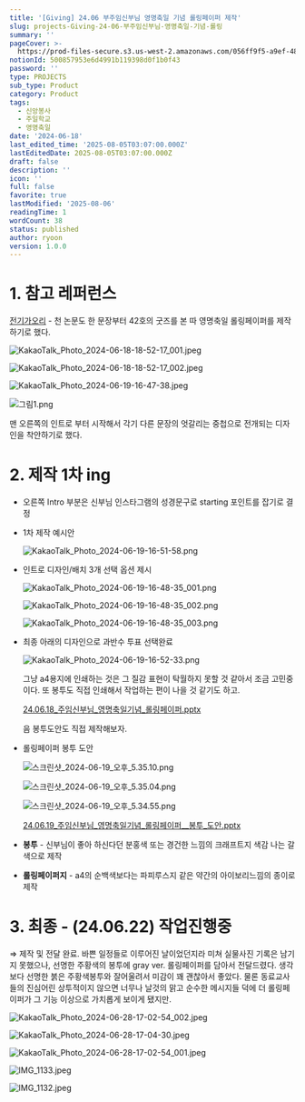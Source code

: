 ```yaml
---
title: '[Giving] 24.06 부주임신부님 영명축일 기념 롤링페이퍼 제작'
slug: projects-Giving-24-06-부주임신부님-영명축일-기념-롤링
summary: ''
pageCover: >-
  https://prod-files-secure.s3.us-west-2.amazonaws.com/056ff9f5-a9ef-486f-8acb-9eef51d06a2d/b126400c-1613-426e-b66b-3add7bfa6bea/%E1%84%89%E1%85%B3%E1%84%8F%E1%85%B3%E1%84%85%E1%85%B5%E1%86%AB%E1%84%89%E1%85%A3%E1%86%BA_2024-06-19_%E1%84%8B%E1%85%A9%E1%84%92%E1%85%AE_9.16.27.png?X-Amz-Algorithm=AWS4-HMAC-SHA256&X-Amz-Content-Sha256=UNSIGNED-PAYLOAD&X-Amz-Credential=ASIAZI2LB466X5PN7BY2%2F20250806%2Fus-west-2%2Fs3%2Faws4_request&X-Amz-Date=20250806T183557Z&X-Amz-Expires=3600&X-Amz-Security-Token=IQoJb3JpZ2luX2VjEEIaCXVzLXdlc3QtMiJHMEUCIQCpv35LVKcZXzfbPTsNacKsKFbW8QS22A4RX1IzAlU8gAIgS0akGah4X0geo1ozIOeIRgSpMb8uBZ%2FDLKUTu6HTkuwq%2FwMIexAAGgw2Mzc0MjMxODM4MDUiDNeWDP7sFC8xx0%2BAjyrcA%2BHavRzfq7%2B3HjOksLs9etWDqH64F0OIYaEtM3WFjVGgk82bygVc7Wg9%2BUj%2FJ5e8x98v7wLTKeCI%2Fpq4iH75VKTcZIBMTpSlC5aJdyzKOmMrin5ObK4oFoDaxKG3mK%2B9prdZ9RgpjoDAh8NouOQDlCYBJZBZsY10%2Bxld59J2bUb6Y62VmtRf1gUHSz4NDRa%2BXM9XGVB6Gj6bYvLhzOKLOK%2FBozb2GqhwZn1kCi%2FCO3l%2FdhkSS4gMu4Zb4rYnCVqMASHQMINWIQX%2FhMxV9%2FsN6Q7Ew%2FwQyU6kxXonfyt%2FWSWMAXQ24rh%2FMrQNfg59GGOfWnH5mQujOpOvce4VyaV%2FBo%2Fp6zIN%2FWGQrtQmgxRqVpguVknssp7pIwykzohVu4%2FbHtom1HlTDb3E5geweT8BH7O7xEmtad4m%2FX%2BMe7L4b8cWf12JqRKp7Q7Mso0UN2%2FQI%2BY5ChHLK7WbP0sodapBaoVlE1pd%2FpNFo9PPZEH08jbICsZL9%2FRjCMowgrMZrkXL1VllCbDo97mGvm9KSpWQkAOHpgmWNcp1z9eyIfIB%2Bszs9%2FFKXtUiQ7YRohleEv5ifqN8HQSUa9mevUnsE6MVxvANgBbnKK2V3d8rkmifXzU1UcFHmVOKAB0CntXQMIeszsQGOqUBxq49b2s0v2%2Fu19nh%2FWgH5mHIavrm%2Btf7Hwbh4Sui7B3TUSCrRjPKyRHDPRNL6yMqY7BYgBpwLg7NPUpLA3cxnuEiyPnYzNRsAW4mFRWJinFmlFr5HhSjUggu4bzi%2FLz%2FvP37at4EYYQUiRt2k9OJ7mT%2BFkzuMA63UmM8LwfZAidgh7bE%2BGOT1wzYWPzAmNhgOtX2n1mMOsluVZIbxxFSyhv%2FKyQ5&X-Amz-Signature=4b504e14223daec3bc6f248a0b71ccd43adacd62bf1dfa95de33909b48aba592&X-Amz-SignedHeaders=host&x-amz-checksum-mode=ENABLED&x-id=GetObject
notionId: 500857953e6d4991b119398d0f1b0f43
password: ''
type: PROJECTS
sub_type: Product
category: Product
tags:
  - 신앙봉사
  - 주일학교
  - 영명축일
date: '2024-06-18'
last_edited_time: '2025-08-05T03:07:00.000Z'
lastEditedDate: 2025-08-05T03:07:00.000Z
draft: false
description: ''
icon: ''
full: false
favorite: true
lastModified: '2025-08-06'
readingTime: 1
wordCount: 38
status: published
author: ryoon
version: 1.0.0
---
```


# 1. 참고 레퍼런스


[전기가오리](https://philo-electro-ray.org/) - 천 논문도 한 문장부터 42호의 굿즈를 본 따 영명축일 롤링페이퍼를 제작하기로 했다.


![KakaoTalk_Photo_2024-06-18-18-52-17_001.jpeg](https://res.cloudinary.com/dyrdul1dd/image/upload/v1754505413/norkive-notion-images/1754505411341-KakaoTalk_Photo_2024-06-18-18-52-17_001.jpg)


![KakaoTalk_Photo_2024-06-18-18-52-17_002.jpeg](https://res.cloudinary.com/dyrdul1dd/image/upload/v1754505415/norkive-notion-images/1754505415401-KakaoTalk_Photo_2024-06-18-18-52-17_002.jpg)


![KakaoTalk_Photo_2024-06-19-16-47-38.jpeg](https://res.cloudinary.com/dyrdul1dd/image/upload/v1754505419/norkive-notion-images/1754505417418-KakaoTalk_Photo_2024-06-19-16-47-38.jpg)


![그림1.png](https://prod-files-secure.s3.us-west-2.amazonaws.com/056ff9f5-a9ef-486f-8acb-9eef51d06a2d/8262e9a3-3253-4af4-beda-c506a3a379ac/%E1%84%80%E1%85%B3%E1%84%85%E1%85%B5%E1%86%B71.png?X-Amz-Algorithm=AWS4-HMAC-SHA256&X-Amz-Content-Sha256=UNSIGNED-PAYLOAD&X-Amz-Credential=ASIAZI2LB466Z2SWQ2G3%2F20250806%2Fus-west-2%2Fs3%2Faws4_request&X-Amz-Date=20250806T183645Z&X-Amz-Expires=3600&X-Amz-Security-Token=IQoJb3JpZ2luX2VjEEIaCXVzLXdlc3QtMiJGMEQCIHPD9dOQgKF%2FG%2BEvIpvMhD2feNn9RU0VegbMv9Sou9nXAiAUrYQkgWfH3pF53b5o9KNgGDs1ir%2FknQauw%2B%2FjzVL02ir%2FAwh7EAAaDDYzNzQyMzE4MzgwNSIMRyw%2BiVDXjjAAUZBvKtwD4nVBr%2BwUBvc3TY%2BkvjIlA5OjHN7RsnBIO5%2B1N7vWFwUaDzSLqShLIRkMtqIoesgmBk3fYFBJBl0lx0G3Keb7b%2Bj0YdCseR8PBTstQulJ6t%2B33bzaI41V9qWuE5uA1oLJK4yZgyLzMvvjVkCiTlvVwi7rAOF3u5wRT4%2BuJ0x8QnI3EPiulSPY3auN4RD%2FxxnxX9U69mpvQf15EDta8jDOqWcaNrH%2BgsvtprmpJfxLds4%2FDVqk2YG26fQpN%2Fjsbb31bkTwE%2BrGFIJkXT4AIF5pr5jkqdqbP%2FycVjTWHq%2Fr5P4Dfs6fW3yfgkHZcgD2Jv%2B2JcnwNTGnVf4Ly97DCUgQxS1zGR2P4dEiYOdOQL677a7sEzniU%2FyTpw30iNTZekXK0J3raeG7S04AAUV1O1e8UqiX8l2nbrRHVtl%2B2eJtGu8J6gl6ME1TYGNc81GCB0glDj4dDRudl2iBu21Z9QKQQ%2B6bzenc2h%2FLXaG%2BE%2BIZPNmcjgc3oKB3vM1IznZIHBo7CpdmRrejVerHyPOHusIyzXPCiGx%2F1%2FvtuYoiNH6M7F4UDr5kIPQ%2F85gk5Z51xCS1%2FzdC84opiVVN16C0LN%2FbTxfHk3iaDp%2B2q75pCyqQvmplZzI8vmmE339fmfgwh6zOxAY6pgFFXYJM3nWnAGd7iX%2B3k5lYFZWFgqinw%2FBOyJ2%2BWKvhTfX%2BAjEif9VAIQIiiXPk6623AXf%2FQ%2Bqqw4Z7Tz6WIsgquoZ9h0Vgg7hzPUtupbQz%2FFLVyGtyqUMMOHOJxPNMngHY%2BrlsIm6bsi9q2wVu7AWI6i7ko4u6HlugszH5YyApA9mxeywF2FXwppmPJIFWzso21PVAr51hgtBZ1%2B1KODvWE6gG2q%2Fc&X-Amz-Signature=cc7a1ada04efdaa8604821c62ee252321754747836bbde8e3ae4ee63692636c3&X-Amz-SignedHeaders=host&x-amz-checksum-mode=ENABLED&x-id=GetObject)


맨 오른쪽의 인트로 부터 시작해서 각기 다른 문장의 엇갈리는 중첩으로 전개되는 디자인을 착안하기로 했다.


# 2. 제작 1차 ing

- 오른쪽 Intro 부분은 신부님 인스타그램의 성경문구로 starting 포인트를 잡기로 결정
- 1차 제작 예시안

    ![KakaoTalk_Photo_2024-06-19-16-51-58.png](https://res.cloudinary.com/dyrdul1dd/image/upload/v1754505425/norkive-notion-images/1754505425458-KakaoTalk_Photo_2024-06-19-16-51-58.png)

- 인트로 디자인/배치 3개 선택 옵션 제시

    ![KakaoTalk_Photo_2024-06-19-16-48-35_001.png](https://res.cloudinary.com/dyrdul1dd/image/upload/v1754505427/norkive-notion-images/1754505427196-KakaoTalk_Photo_2024-06-19-16-48-35_001.png)


    ![KakaoTalk_Photo_2024-06-19-16-48-35_002.png](https://res.cloudinary.com/dyrdul1dd/image/upload/v1754505428/norkive-notion-images/1754505428596-KakaoTalk_Photo_2024-06-19-16-48-35_002.png)


    ![KakaoTalk_Photo_2024-06-19-16-48-35_003.png](https://res.cloudinary.com/dyrdul1dd/image/upload/v1754505430/norkive-notion-images/1754505429869-KakaoTalk_Photo_2024-06-19-16-48-35_003.png)

- 최종 아래의 디자인으로 과반수 투표 선택완료

    ![KakaoTalk_Photo_2024-06-19-16-52-33.png](https://res.cloudinary.com/dyrdul1dd/image/upload/v1754505431/norkive-notion-images/1754505431509-KakaoTalk_Photo_2024-06-19-16-52-33.png)


    그냥 a4용지에 인쇄하는 것은 그 질감 표현이 탁월하지 못할 것 같아서 조금 고민중이다. 또 봉투도 직접 인쇄해서 작업하는 편이 나을 것 같기도 하고. 
    
    


    [24.06.18_주임신부님_영명축일기념_롤링페이퍼.pptx](https://prod-files-secure.s3.us-west-2.amazonaws.com/056ff9f5-a9ef-486f-8acb-9eef51d06a2d/6220d54c-53cf-4bb9-b062-2cf5d760cf07/24.06.18_%E1%84%8C%E1%85%AE%E1%84%8B%E1%85%B5%E1%86%B7%E1%84%89%E1%85%B5%E1%86%AB%E1%84%87%E1%85%AE%E1%84%82%E1%85%B5%E1%86%B7_%E1%84%8B%E1%85%A7%E1%86%BC%E1%84%86%E1%85%A7%E1%86%BC%E1%84%8E%E1%85%AE%E1%86%A8%E1%84%8B%E1%85%B5%E1%86%AF%E1%84%80%E1%85%B5%E1%84%82%E1%85%A7%E1%86%B7_%E1%84%85%E1%85%A9%E1%86%AF%E1%84%85%E1%85%B5%E1%86%BC%E1%84%91%E1%85%A6%E1%84%8B%E1%85%B5%E1%84%91%E1%85%A5.pptx?X-Amz-Algorithm=AWS4-HMAC-SHA256&X-Amz-Content-Sha256=UNSIGNED-PAYLOAD&X-Amz-Credential=ASIAZI2LB46635HJCWZY%2F20250806%2Fus-west-2%2Fs3%2Faws4_request&X-Amz-Date=20250806T183649Z&X-Amz-Expires=3600&X-Amz-Security-Token=IQoJb3JpZ2luX2VjEEIaCXVzLXdlc3QtMiJHMEUCIAhMPP8IFwrNLDj%2F3JHtNLxJ%2BQskGazK35ikyPXgSO0%2FAiEA7lsFVfHn4kD%2FhPwV7PdaNpp6N6Hb9oTMn%2BMtwds3hSMq%2FwMIexAAGgw2Mzc0MjMxODM4MDUiDFWr6RBtSnyVHIScJircA6%2Bkkx6R8qGyTlUi07YijERKTByOA4tKIwRtNoW59ZAbUqD5ZM0rV%2FD3M7nKAEQUS6rJlklYvoxE2sXyiE0RsvJnYbIhQbG%2B64jpsvbIFpVT9xqbvGcqps9GRvf%2BUjBSsHY7dwCH2q0B%2BppK5Mi63OqYZK%2FDqPHkmp%2FNkhavqHZjW1JgIMY9SNGj8pOTQ8fZb2og1wo9TAgYxH47IRMOGHHF7%2BmYw37Ib8u0cpjrjVomSnaYjIKfLyOSXapc7kkXgPdzSAaZzeYlpbjOgXrKqmO%2B8uiMqIs%2BgE0TxMAjW5H8Vzh6MkAp3WWSuOGSYqITJoC4wMz7a1yrD6b2PeTzpeWgEy2EYz0sh%2BVsB06qJ5JqNykQSuzuU4LoRRAuDRevqgwr%2FMOaBsldNau2B7%2FrWKXfm18CbOJLBVFFSr1n3po2DmMLM7oXrZR4IPH2%2BvWXDmRJpxodT8Voojr8EJ%2BefBcE97NAOBGfEEDF7YdFpCSgOciDJeaCPa0%2FzbSiz490LHmNS9Q5M7FsMmPldLsKshUDIPAP6i%2BgYf6STkv25T2Q0XmzUaioFQWkSpNcTTDkGGcE3j24wvJCZT3D69ogvX%2BV6%2FWiD4Eb3i3vf05F9Y%2FevG1qWAyCYjaHroBrMPurzsQGOqUBl1ZOUYbKkd7q35Ys50ZeTFTB2pY5wlMmIgflyoRf0IeybdES057Zv1ZAKzWlsHE4bXd94KEV2BLwme%2FeQkdkwQHfaXOZC%2FxURxFlN9RCpFA%2Beoi8euuzrqnIrpChjJCMjho8d4WVUDVwmTi0VwgWbjA1GMcMvdkEnr8lsvu8Qm%2FmZiI55C74YxyPWwjy8cccUlz%2BVrgN7m8N2Ac%2BH00azLLYsF1w&X-Amz-Signature=996c9dc5237d8c5d4fea7e07d0522fbcdae9434b519574767c6c67a0f49087d7&X-Amz-SignedHeaders=host&x-amz-checksum-mode=ENABLED&x-id=GetObject)


    음  봉투도안도 직접 제작해보자.

- 롤링페이퍼 봉투 도안

    ![스크린샷_2024-06-19_오후_5.35.10.png](https://res.cloudinary.com/dyrdul1dd/image/upload/v1754505433/norkive-notion-images/1754505432821-E1_84_89_E1_85_B3_E1_84_8F_E1_85_B3_E1_84_85_E1_85_B5_E1_86_AB_E1_84_89_E1_85_A3_E1_86_BA_2024-06-19_E1_84_8B_E1_85_A9_E1_84_92_E1_85_AE_5.35.10.png)


    ![스크린샷_2024-06-19_오후_5.35.04.png](https://res.cloudinary.com/dyrdul1dd/image/upload/v1754505434/norkive-notion-images/1754505433918-E1_84_89_E1_85_B3_E1_84_8F_E1_85_B3_E1_84_85_E1_85_B5_E1_86_AB_E1_84_89_E1_85_A3_E1_86_BA_2024-06-19_E1_84_8B_E1_85_A9_E1_84_92_E1_85_AE_5.35.04.png)


    ![스크린샷_2024-06-19_오후_5.34.55.png](https://res.cloudinary.com/dyrdul1dd/image/upload/v1754505435/norkive-notion-images/1754505435039-E1_84_89_E1_85_B3_E1_84_8F_E1_85_B3_E1_84_85_E1_85_B5_E1_86_AB_E1_84_89_E1_85_A3_E1_86_BA_2024-06-19_E1_84_8B_E1_85_A9_E1_84_92_E1_85_AE_5.34.55.png)


    [24.06.19_주임신부님_영명축일기념_롤링페이퍼__봉투_도안.pptx](https://prod-files-secure.s3.us-west-2.amazonaws.com/056ff9f5-a9ef-486f-8acb-9eef51d06a2d/e50e6ebc-7d90-419c-9d69-499fd68bccb7/24.06.19_%E1%84%8C%E1%85%AE%E1%84%8B%E1%85%B5%E1%86%B7%E1%84%89%E1%85%B5%E1%86%AB%E1%84%87%E1%85%AE%E1%84%82%E1%85%B5%E1%86%B7_%E1%84%8B%E1%85%A7%E1%86%BC%E1%84%86%E1%85%A7%E1%86%BC%E1%84%8E%E1%85%AE%E1%86%A8%E1%84%8B%E1%85%B5%E1%86%AF%E1%84%80%E1%85%B5%E1%84%82%E1%85%A7%E1%86%B7_%E1%84%85%E1%85%A9%E1%86%AF%E1%84%85%E1%85%B5%E1%86%BC%E1%84%91%E1%85%A6%E1%84%8B%E1%85%B5%E1%84%91%E1%85%A5__%E1%84%87%E1%85%A9%E1%86%BC%E1%84%90%E1%85%AE_%E1%84%83%E1%85%A9%E1%84%8B%E1%85%A1%E1%86%AB.pptx?X-Amz-Algorithm=AWS4-HMAC-SHA256&X-Amz-Content-Sha256=UNSIGNED-PAYLOAD&X-Amz-Credential=ASIAZI2LB466THTEXG3F%2F20250806%2Fus-west-2%2Fs3%2Faws4_request&X-Amz-Date=20250806T183649Z&X-Amz-Expires=3600&X-Amz-Security-Token=IQoJb3JpZ2luX2VjEEIaCXVzLXdlc3QtMiJGMEQCICjsEaG3TnLBcUihYBsqUdfso5QsOvnDn%2FQMz47ag0vIAiA1szTQSHAcF4aO%2FEaMtAzODEo%2BAtlUtr0ROb16wdDB1ir%2FAwh7EAAaDDYzNzQyMzE4MzgwNSIMf2Q970uBo%2FEHNET4KtwDmI71D8nTj%2FxWRDd5Y3yhGWRAO0Bh9bOsqJeIe%2BKG0n9lwrfvfjQ4RbQX%2FtxM1o3%2BenHfjsiBi4ElrtixpHD8kYaxyDolk%2F6cyTufCXfFz8Q6hx3FOyGk0haSONi6exWzvw96dYlSMxk2ip5WQTAG0BNxooFCbEP9FJmKvaWVg21CHLXQaHrxgVTFW6QKVem0%2F43sVszCwgL%2FERTc45l4TI1RsrFB4nxK0Il6YXchlnDzlaTgHulucv9Gnp%2BMsWaWDlq3zTL5G%2Fk7PVkfFdh5JVlRPwKJtYuoCoXlMtvbRKFHzDtZwqv%2BqT4N4RHzfDoN1izr6i%2BM04G%2BRGwxxSy85EnKnobfbk5IJGSpE41ErTYkqBRcNCsw43TmFvsr3UhfQNgV3WMHXy1vJvfhtdmKWdX42AIPOpQTuQtDF4O%2F6IpCIn5zQj3vN7RHZdpdqVFpPKU%2FeviVkL007x34i4SJMgBCZDByVNHBy0XNHNRFGUBu1JmNDkmBLqnyrdSdlvyvxFvV4kybh5fnegp7XVGh7hsTHFyhwhMVkuSaXPsTlBZTGo%2F3X8M4Q7VTDez3E9idk1HP%2BZOdCohiVrE3963vnJQMHeljRiMb7drQeB7zTgvl5PC2zk%2BCTUZRdnwwiKvOxAY6pgGerGb5j08QypkoWWd4f2QPFRYxQtK5LZ8V4B%2BVHXtX9rCDQqOGVQQ%2FUARNTb5vYcrJKqca5QyHIYqwloDnXM%2FaJKuYBVO80x7oDiwg7KHQ9bNm%2BDf3WhpL9xC%2F%2B2edIx%2BrOuO0dK%2FfRXH696%2FpLFFVJ%2BAgSF%2B52sOoE%2BP6AlAZX74g7txsOkMILqiHPZsZKKPTAPP3wpRNpJPTerH2ht%2Bpys0Bjkhw&X-Amz-Signature=4b82e02a368429399751c92ddcd3289e0987a6bbcd366ae475dea793ebb6f4e1&X-Amz-SignedHeaders=host&x-amz-checksum-mode=ENABLED&x-id=GetObject)

- **봉투** - 신부님이 좋아 하신다던 분홍색 또는 경건한 느낌의 크래프트지 색감 나는 갈색으로 제작
- **롤링페이퍼지** - a4의 순백색보다는 파피루스지 같은 약간의 아이보리느낌의 종이로 제작

# 3. 최종 - (24.06.22) 작업진행중


⇒ 제작 및 전달 완료. 바쁜 일정들로 이루어진 날이었던지라 미쳐 실물사진 기록은 남기지 못했으나, 선명한 주황색의 봉투에 gray ver. 롤링페이퍼를 담아서 전달드렸다. 생각보다 선명한 붉은 주황색봉투와 잘어울려서 미감이 꽤 괜찮아서 좋았다. 물론 동료교사들의 진심어린 상투적이지 않으면 너무나 날것의 맑고 순수한 메시지들 덕에 더 롤링페이퍼가 그 기능 이상으로 가치롭게 보이게 됐지만.


![KakaoTalk_Photo_2024-06-28-17-02-54_002.jpeg](https://res.cloudinary.com/dyrdul1dd/image/upload/v1754505437/norkive-notion-images/1754505436758-KakaoTalk_Photo_2024-06-28-17-02-54_002.jpg)


![KakaoTalk_Photo_2024-06-28-17-04-30.jpeg](https://res.cloudinary.com/dyrdul1dd/image/upload/v1754505438/norkive-notion-images/1754505438265-KakaoTalk_Photo_2024-06-28-17-04-30.jpg)


![KakaoTalk_Photo_2024-06-28-17-02-54_001.jpeg](https://res.cloudinary.com/dyrdul1dd/image/upload/v1754505440/norkive-notion-images/1754505439837-KakaoTalk_Photo_2024-06-28-17-02-54_001.jpg)


![IMG_1133.jpeg](https://res.cloudinary.com/dyrdul1dd/image/upload/v1754505441/norkive-notion-images/1754505441064-IMG_1133.jpg)


![IMG_1132.jpeg](https://res.cloudinary.com/dyrdul1dd/image/upload/v1754505442/norkive-notion-images/1754505442395-IMG_1132.jpg)

